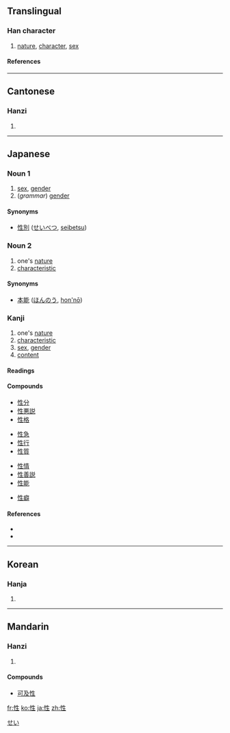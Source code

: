 ==Translingual==
===Han character===
{{Han char|rn=61|rad=心|as=05|sn=8|four=9501<sub>0</sub>|canj=心竹手一 (PHQM)}}
# [[nature]], [[character]], [[sex]]
====References====
{{Han ref|kx=0381.240|dkj=10478|dj=0710.090|hdz=42286.040|uh=6027|ud=24615|bh=A9CA|bd=43466}}
----
==Cantonese==
===Hanzi===
{{yue-hanzi|jyut=|y=sing3}}
# {{defn|Cantonese}}
----
==Japanese==
===Noun 1===
{{ja-noun|k|hira=せい|rom=sei}}

# [[sex]], [[gender]]
# (''grammar'') [[gender]]
[[Category:ja:Grammar|せい]]
====Synonyms====
*[[性別]] ([[せいべつ]], [[seibetsu]])

===Noun 2===
{{ja-noun|k|hira=さが|rom=saga}}

# one's [[nature]]
# [[characteristic]]
====Synonyms====
*[[本能]] ([[ほんのう]], [[hon'nō]])

===Kanji===
{{ja-kanji|grade=5|rs=心05}}
# one's [[nature]]
# [[characteristic]]
# [[sex]], [[gender]]
# [[content]]
====Readings====
{{ja-readings|kanon=[[せい]] (''sei'')|goon=[[しょう]] (''shō'')|kun=[[さが]] (''saga'')|nadzuke=[[なり]] (''nari''), [[もと]] (''moto'')}}
====Compounds====
{{top4}}
*[[性分]]
*[[性悪説]]
*[[性格]]
{{mid4}}
*[[性急]]
*[[性行]]
*[[性質]]
{{mid4}}
*[[性情]]
*[[性善説]]
*[[性能]]
{{mid4}}
*[[性癖]]
{{bottom}}
====References====
*{{S-JIS|90AB}}
*{{JIS|402D}}
----

==Korean==
===Hanja===
{{ko-hanja|hangeul=성|eumhun=|rv=seong|mr=sŏng|y=seng}}
# {{defn|Korean}}
----
==Mandarin==

===Hanzi===
{{cmn-hanzi|pin=[[xìng]] (xing4)|wg=hsing<sup>4</sup>}}

# {{defn|Mandarin}}

====Compounds====
*[[可及性]]

[[fr:性]]
[[ko:性]]
[[ja:性]]
[[zh:性]]